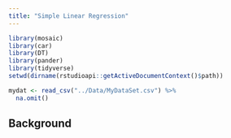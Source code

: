 ```yaml
---
title: "Simple Linear Regression"
---
```


```r
library(mosaic)
library(car)
library(DT)
library(pander)
library(tidyverse)
setwd(dirname(rstudioapi::getActiveDocumentContext()$path))

mydat <- read_csv("../Data/MyDataSet.csv") %>% 
  na.omit()

```


<!-- Directions

Come up with a simple linear regression of your own creation. 

* Write the Background and clearly state your question. Then collect data and perform the linear regression analysis in order to answer your question. Use the proper order of first, ask the question, then second, figure out the answer.

* You should collect both the quantitative response variable and the quantitative explanatory variable yourself. This can be data you collect from 
    - the internet (like weather data, Facebook data, or sports data) 
    - your own experiment 
    - your own observational study
* However,     
    - The data should not be a single pre-existing dataset. It must be something that you piece together yourself.

* You need at least $n=3$ $(X,Y)$ pairs to perform the regression. However, your regression will only be useful if you can get around $n=10$ or more observations.

-->


## Background


